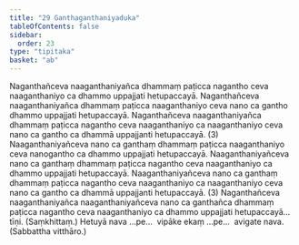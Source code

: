 ```yaml
---
title: "29 Ganthaganthaniyaduka"
tableOfContents: false
sidebar:
  order: 23
type: "tipitaka"
basket: "ab"
---
```



<DynamicBreadcrumb />

<Division number="43">

<Paragraph number="137">
Naganthañceva naaganthaniyañca dhammaṃ paṭicca nagantho ceva naaganthaniyo ca dhammo uppajjati hetupaccayā. Naganthañceva naaganthaniyañca dhammaṃ paṭicca naaganthaniyo ceva nano ca gantho dhammo uppajjati hetupaccayā. Naganthañceva naaganthaniyañca dhammaṃ paṭicca nagantho ceva naaganthaniyo ca naaganthaniyo ceva nano ca gantho ca dhammā uppajjanti hetupaccayā. (3)
</Paragraph>

<Paragraph number="138">
Naaganthaniyañceva nano ca ganthaṃ dhammaṃ paṭicca naaganthaniyo ceva nanogantho ca dhammo uppajjati hetupaccayā. Naaganthaniyañceva nano ca ganthaṃ dhammaṃ paṭicca nagantho ceva naaganthaniyo ca dhammo uppajjati hetupaccayā. Naaganthaniyañceva nano ca ganthaṃ dhammaṃ paṭicca nagantho ceva naaganthaniyo ca naaganthaniyo ceva nano ca gantho ca dhammā uppajjanti hetupaccayā. (3)
</Paragraph>

<Paragraph number="139">
Naganthañceva naaganthaniyañca naaganthaniyañceva nano ca ganthañca dhammaṃ paṭicca nagantho ceva naaganthaniyo ca dhammo uppajjati hetupaccayā…  tīṇi. (Saṃkhittaṃ.)
</Paragraph>

<Paragraph number="140">
Hetuyā nava …pe…  vipāke ekaṃ …pe…  avigate nava. (Sabbattha vitthāro.)
</Paragraph>
</Division>